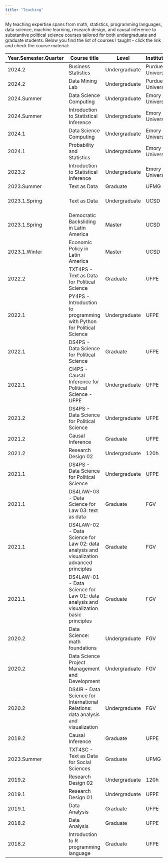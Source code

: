 ```yaml
---
title: "Teaching"
---
```


My teaching expertise spans from math, statistics, programming languages, data science, machine learning, research design, and causal inference to substantive political science courses tailored for both undergraduate and graduate students. Below you find the list of courses I taught - click the link and check the course material:

| Year.Semester.Quarter | Course title | Level   | Institution | Material |
|-----------------------|--------------|---------|-------------|----------|
| 2024.2     | Business Statistics | Undergraduate | Purdue University| website |
| 2024.2     | Data Mining Lab | Undergraduate | Purdue University| website |
| 2024.Summer     | Data Science Computing                                     | Undergraduate | Emory University| [website](https://davi-moreira.github.io/2024Summer1_dsc_emory_qtm_350/){target="_blank"} |
| 2024.Summer     | Introduction to Statistical Inference                      | Undergraduate | Emory University| [syllabus](https://www.dropbox.com/scl/fi/aic1z0sw7a3g7rg5p40wa/24S_QTM100_syllabus_20240504.pdf?rlkey=e0f3qco9ku63p7bqxftk9mnd9&st=qm09ek0v&dl=0){target="_blank"} |
| 2024.1          | Data Science Computing                                     | Undergraduate | Emory University| [website](https://davi-moreira.github.io/2024S_dsc_emory_qtm_350){target="_blank"} |
| 2024.1          | Probability and Statistics                                 | Undergraduate | Emory University| [syllabus](https://www.dropbox.com/scl/fi/trld01jbpu0x0ou15dgat/24S_QTM210_syllabus_short_20240214.pdf?rlkey=xumo8jh8k4mqy14edq7tfoiu8&dl=0){target="_blank"} |
| 2023.2          | Introduction to Statistical Inference                      | Undergraduate | Emory University| [syllabus](https://www.dropbox.com/scl/fi/la21fyh6rkas3lxa4tc4q/23F_QTM100_05_syllabus.pdf?rlkey=kd72nf8dtupr0wud4il661od6&dl=0){target="_blank"} |
| 2023.Summer                     | Text as Data                                               | Graduate      | UFMG            |  [syllabus](https://www.dropbox.com/scl/fi/defdzpeuji67l41pbucqy/txt4ps_mq_ufmg_2023.pdf?rlkey=6117sobp4l8r688tb6pn2nxl3&dl=0){target="_blank"} |
| 2023.1.Spring   | Text as Data                                               | Undergraduate | UCSD            |  [syllabus](https://www.dropbox.com/scl/fi/0o8hhrwphcqx3yveql1mx/Poli176_DSC161_Syllabus_20230527.pdf?rlkey=65hp5gosqeub1m56ihrpslrqs&dl=0){target="_blank"}, [podcast videos](https://podcast.ucsd.edu/watch/sp23/poli176_a00/1){target="_blank"} |
| 2023.1.Spring                     | Democratic Backsliding in Latin America                    | Master        | UCSD            | [syllabus](https://www.dropbox.com/scl/fi/iebj60ajltq5athpgxlr8/DBLA2023_logo_20230402.pdf?rlkey=cje7eelaussjsluiiffq8cwph&dl=0){target="_blank"} |
| 2023.1.Winter                     | Economic Policy in Latin America                           | Master        | UCSD            | [syllabus](https://www.dropbox.com/scl/fi/1afg74ih0a8ueg94qjpfc/EPLA2023.pdf?rlkey=7z93ha0ybsr5c8631p9av3ssg&dl=0){target="_blank"} |
| 2022.2                             | TXT4PS - Text as Data for Political Science                | Graduate      | UFPE            | [syllabus](https://www.dropbox.com/scl/fi/3v543fuotn4khnfvmb5id/78_txt4ps_syllabus_grad_ufpe_en.pdf?rlkey=26hv3vnh7bvr2bl3ppg4rvr3f&dl=0){target="_blank"} |
| 2022.1                             | PY4PS - Introduction to programming with Python for Political Science | Undergraduate | UFPE            | [syllabus](https://www.dropbox.com/scl/fi/0r454h7emf3yf1qztao5m/py4ps_syllabus_undergrad_ufpe_20220630.pdf?rlkey=blbsq9u6i2ptna8kefjvqspin&dl=0){target="_blank"} |
| 2022.1                             | DS4PS - Data Science for Political Science                 | Graduate      | UFPE            | [syllabus](https://www.dropbox.com/scl/fi/5tuxwbwfd4ryhiqstfoay/80_ds4ps_syllabus_grad_ufpe_20220531_pt_en.pdf?rlkey=j5358n3egm0lox802tejo5sew&dl=0){target="_blank"}|
| 2022.1                             | CI4PS - Causal Inference for Political Science - UFPE      | Undergraduate | UFPE            | [syllabus](https://www.dropbox.com/scl/fi/0z94d7srgyy82urq68v11/81_20220904_ci4ps_syllabus_undergrad_pt_en.pdf?rlkey=slknqjhy7rup2c8l7ihw1nkb9&dl=0){target="_blank"}|
| 2021.2                             | DS4PS - Data Science for Political Science                 | Undergraduate | UFPE            | [syllabus](https://www.dropbox.com/scl/fi/ov21nb9cswo15pnyye4sx/82_ds4ps_syllabus_undergrad_ufpe_20220326_pt_en.pdf?rlkey=23txytarp772vud5jts2lqzma&dl=0){target="_blank"}|
| 2021.2                             | Causal Inference                                           | Graduate      | UFPE            | [syllabus](https://www.dropbox.com/scl/fi/e0dbsy69yu1npdijxdnhr/85_20211110_syllabus_causal_inference_pt_en.pdf?rlkey=u568udpi3saab5ea3py6vazgc&dl=0){target="_blank"}|
| 2021.2                             | Research Design 02                                         | Undergraduate | 120h  | UFPE            | [syllabus](https://www.dropbox.com/scl/fi/s55n1vropkk0nh1nl9v1j/83_ds4ps_syllabus_ufpe_20211006_pt_en.pdf?rlkey=lpfgfy8pksjco37ebxfzeai1y&dl=0){target="_blank"}|
| 2021.1                             | DS4PS - Data Science for Political Science                 | Undergraduate | UFPE            | [syllabus](https://www.dropbox.com/scl/fi/s55n1vropkk0nh1nl9v1j/83_ds4ps_syllabus_ufpe_20211006_pt_en.pdf?rlkey=lpfgfy8pksjco37ebxfzeai1y&dl=0){target="_blank"}|
| 2021.1                             | DS4LAW-03 - Data Science for Law 03: text as data          | Graduate      | FGV             | [syllabus](https://www.dropbox.com/scl/fi/l1fqndcolsnll404fkfr2/89_ds4law-03-fgv-20210607.pt.en.pdf?rlkey=6tqv3whlqk9zke5q480yusi6o&dl=0){target="_blank"}|
| 2021.1                             | DS4LAW-02 - Data Science for Law 02: data analysis and visualization advanced principles | Graduate | FGV |  [syllabus](https://www.dropbox.com/scl/fi/nw3seintn3g3iq2hdgwqx/88_ds4law-02-fgv-20210516.pt.en.pdf?rlkey=3v6x1nltyhpz979pm76a102o4&dl=0){target="_blank"}|
| 2021.1                             | DS4LAW-01 - Data Science for Law 01: data analysis and visualization basic principles | Graduate | FGV  |  [syllabus](https://www.dropbox.com/scl/fi/tqdgruhlprzg6jz1k7idr/87_ds4law-01-fgv-20210423.pt.en.pdf?rlkey=1bksgowiyqx4v52103burfjxr&dl=0){target="_blank"}|
| 2020.2                             | Data Science: math foundations                             | Undergraduate | FGV             | [syllabus](https://www.dropbox.com/scl/fi/ib41hk7p62hkcgm7dx3qu/ds-math4ir-fgv-20201002.pdf?rlkey=rhrb9e4xgre3wmgqweiphfby1&dl=0){target="_blank"}|
| 2020.2                             | Data Science Project Management and Development            | Undergraduate | FGV             | [syllabus](https://www.dropbox.com/scl/fi/tii65ws7hhjmh2ck3bd6k/ds-pm-syllabus-20201019.pdf?rlkey=r6j7osi51bn4nc1kynsdeato0&dl=0){target="_blank"}|
| 2020.2                             | DS4IR - Data Science for International Relations: data analysis and visualization | Undergraduate | FGV |  [syllabus](https://www.dropbox.com/scl/fi/5in1pem1ra4ukk4d355x2/92_ds4ri-fgv-2020-winter-052020.pt.en.pdf?rlkey=7elz2fzs4xaddoq5izt6nq79f&dl=0){target="_blank"}           |
| 2019.2                             | Causal Inference                                           | Graduate      | UFPE            | [syllabus](https://www.dropbox.com/scl/fi/4z7huwnul0ra8xbbsgqbi/93_20191104_programa_causal_inference_UFPE.pt.en.pdf?rlkey=dag3gih3vj5d8w96sik2h05u1&dl=0){target="_blank"}|
| 2023.Summer                             | TXT4SC - Text as Data for Social Sciences                  | Graduate      | UFMG | [syllabus](https://www.dropbox.com/scl/fi/iofn9m7wbn8g04es2x2ry/94_programa_txt_data_mq_ufmg_2019.pt.en.pdf?rlkey=k57r648qzz6vq3nrpunab1xcd&dl=0){target="_blank"}|
| 2019.2                             | Research Design 02                                         | Undergraduate | 120h  | UFPE |  [syllabus](https://www.dropbox.com/scl/fi/w5296kxh2c1x16tjt3lgz/95_20190723_programa_TCC_UFPE.pdf?rlkey=2tygnprcapp4bq0dz2ypstk74&dl=0){target="_blank"}|
| 2019.1                             | Research Design 01                                         | Undergraduate | UFPE | [syllabus](https://www.dropbox.com/scl/fi/p1v6qi14jzow5xaelwfft/96_20190215_programa_seminario_pesquisa_UFPE.pdf?rlkey=g9jwa6e5dmrpbig4fitemwyjw&dl=0){target="_blank"} |
| 2019.1                             | Data Analysis                                              | Graduate      | UFPE | [syllabus](https://www.dropbox.com/scl/fi/36a5xzpil2fxixzd741uk/97_20190611_programa_analise_dados_UFPE.pdf?rlkey=f81y59hjlio0ru0cg19sd1geo&dl=0){target="_blank"}|
| 2018.2                             | Data Analysis                                              | Graduate      | UFPE | [syllabus](https://www.dropbox.com/scl/fi/02f50qkgd4esduk3ofvnd/98_20181127_programa_analise_dados_UFPE_clean.pdf?rlkey=g6bp5jfxn206ge8nx95ilzy9t&dl=0){target="_blank"}|
| 2018.2                             | Introduction to R programming language                     | Graduate      | UFPE | [syllabus](https://www.dropbox.com/scl/fi/a0xncpc66aim6wxtu4oxs/99_programa_intro_r_2018.pdf?rlkey=j21u0ld40zwsazejkivoo2fll&dl=0){target="_blank"}|

## 
